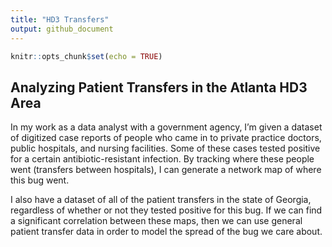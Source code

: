 ```yaml
---
title: "HD3 Transfers"
output: github_document
---
```


```r
knitr::opts_chunk$set(echo = TRUE)
```

## Analyzing Patient Transfers in the Atlanta HD3 Area

In my work as a data analyst with a government agency, I'm given a dataset of digitized case reports of people who came in to private practice doctors, public hospitals, and nursing facilities. Some of these cases tested positive for a certain antibiotic-resistant infection. By tracking where these people went (transfers between hospitals), I can generate a network map of where this bug went.

I also have a dataset of all of the patient transfers in the state of Georgia, regardless of whether or not they tested positive for this bug. If we can find a significant correlation between these maps, then we can use general patient transfer data in order to model the spread of the bug we care about.
